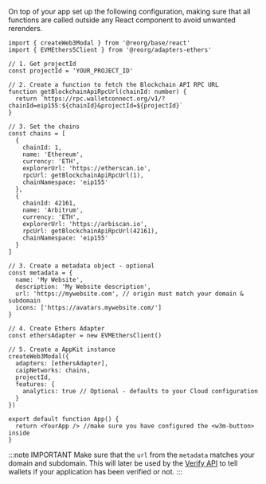 
On top of your app set up the following configuration, making sure that all functions are called outside any React component to avoid unwanted rerenders.

```tsx
import { createWeb3Modal } from '@reorg/base/react'
import { EVMEthers5Client } from '@reorg/adapters-ethers'

// 1. Get projectId
const projectId = 'YOUR_PROJECT_ID'

// 2. Create a function to fetch the Blockchain API RPC URL
function getBlockchainApiRpcUrl(chainId: number) {
  return `https://rpc.walletconnect.org/v1/?chainId=eip155:${chainId}&projectId=${projectId}`
}

// 3. Set the chains
const chains = [
  {
    chainId: 1,
    name: 'Ethereum',
    currency: 'ETH',
    explorerUrl: 'https://etherscan.io',
    rpcUrl: getBlockchainApiRpcUrl(1),
    chainNamespace: 'eip155'
  },
  {
    chainId: 42161,
    name: 'Arbitrum',
    currency: 'ETH',
    explorerUrl: 'https://arbiscan.io',
    rpcUrl: getBlockchainApiRpcUrl(42161),
    chainNamespace: 'eip155'
  }
]

// 3. Create a metadata object - optional
const metadata = {
  name: 'My Website',
  description: 'My Website description',
  url: 'https://mywebsite.com', // origin must match your domain & subdomain
  icons: ['https://avatars.mywebsite.com/']
}

// 4. Create Ethers Adapter
const ethersAdapter = new EVMEthersClient()

// 5. Create a AppKit instance
createWeb3Modal({
  adapters: [ethersAdapter],
  caipNetworks: chains,
  projectId,
  features: {
    analytics: true // Optional - defaults to your Cloud configuration
  }
})

export default function App() {
  return <YourApp /> //make sure you have configured the <w3m-button> inside
}
```

:::note IMPORTANT
Make sure that the `url` from the `metadata` matches your domain and subdomain. This will later be used by the [Verify API](../../../../cloud/verify.mdx) to tell wallets if your application has been verified or not.
:::
